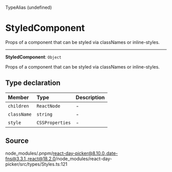 <SectionTitle>TypeAlias (undefined)</SectionTitle>

# StyledComponent

<Description>
Props of a component that can be styled via classNames or inline-styles.
</Description>

---

<a id="undefined" name="undefined"></a>

<SignatureMemberIdentifier>**StyledComponent**: `Object`</SignatureMemberIdentifier>

Props of a component that can be styled via classNames or inline-styles.

## Type declaration

| Member | Type | Description |
| :------ | :------ | :------ |
| `children` | `ReactNode` | - |
| `className` | `string` | - |
| `style` | `CSSProperties` | - |

## Source

node\_modules/.pnpm/react-day-picker@8.10.0\_date-fns@3.3.1\_react@18.2.0/node\_modules/react-day-picker/src/types/Styles.ts:121
